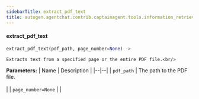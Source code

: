 ```yaml
---
sidebarTitle: extract_pdf_text
title: autogen.agentchat.contrib.captainagent.tools.information_retrieval.extract_pdf_text.extract_pdf_text
---
```


<code class="doc-symbol doc-symbol-heading doc-symbol-function"></code>
#### extract_pdf_text

```python
extract_pdf_text(pdf_path, page_number=None) -> 
```

    Extracts text from a specified page or the entire PDF file.<br/>

<b>Parameters:</b>
| Name | Description |
|--|--|
| `pdf_path` | The path to the PDF file.<br/><br/> |
| `page_number=None` |  |

<br />